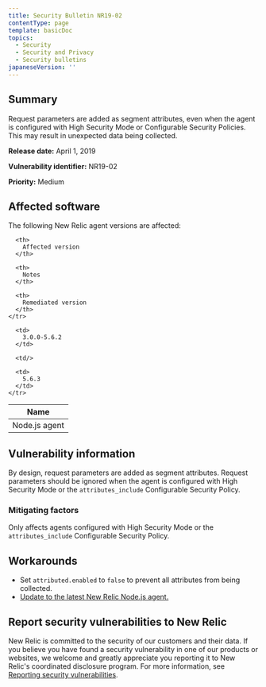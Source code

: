 ```yaml
---
title: Security Bulletin NR19-02
contentType: page
template: basicDoc
topics:
  - Security
  - Security and Privacy
  - Security bulletins
japaneseVersion: ''
---
```


## Summary

Request parameters are added as segment attributes, even when the agent is configured with High Security Mode or Configurable Security Policies. This may result in unexpected data being collected.

**Release date:** April 1, 2019

**Vulnerability identifier:** NR19-02

**Priority:** Medium

## Affected software

The following New Relic agent versions are affected:

<Table>
  <thead>
    <tr>
      <th>
        Name
      </th>

      <th>
        Affected version
      </th>

      <th>
        Notes
      </th>

      <th>
        Remediated version
      </th>
    </tr>
  </thead>

  <tbody>
    <tr>
      <td>
        Node.js agent
      </td>

      <td>
        3.0.0-5.6.2
      </td>

      <td/>

      <td>
        5.6.3
      </td>
    </tr>
  </tbody>
</Table>

## Vulnerability information

By design, request parameters are added as segment attributes. Request parameters should be ignored when the agent is configured with High Security Mode or the `attributes_include` Configurable Security Policy.

### Mitigating factors

Only affects agents configured with High Security Mode or the `attributes_include` Configurable Security Policy.

## Workarounds

* Set `attributed.enabled` to `false` to prevent all attributes from being collected.
* [Update to the latest New Relic Node.js agent.](https://docs.newrelic.com/docs/agents/nodejs-agent/installation-configuration/upgrade-nodejs-agent)

## Report security vulnerabilities to New Relic

New Relic is committed to the security of our customers and their data. If you believe you have found a security vulnerability in one of our products or websites, we welcome and greatly appreciate you reporting it to New Relic's coordinated disclosure program. For more information, see [Reporting security vulnerabilities](/docs/security/new-relic-security/data-privacy/reporting-security-vulnerabilities).
